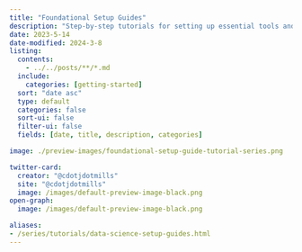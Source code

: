 ```yaml
---
title: "Foundational Setup Guides"
description: "Step-by-step tutorials for setting up essential tools and platforms, designed to provide a solid foundation for a diverse range of projects." 
date: 2023-5-14
date-modified: 2024-3-8
listing:
  contents: 
    - ../../posts/**/*.md
  include:
    categories: [getting-started]
  sort: "date asc"
  type: default
  categories: false
  sort-ui: false
  filter-ui: false
  fields: [date, title, description, categories]

image: ./preview-images/foundational-setup-guide-tutorial-series.png

twitter-card:
  creator: "@cdotjdotmills"
  site: "@cdotjdotmills"
  image: /images/default-preview-image-black.png
open-graph:
  image: /images/default-preview-image-black.png

aliases:
- /series/tutorials/data-science-setup-guides.html
---
```

